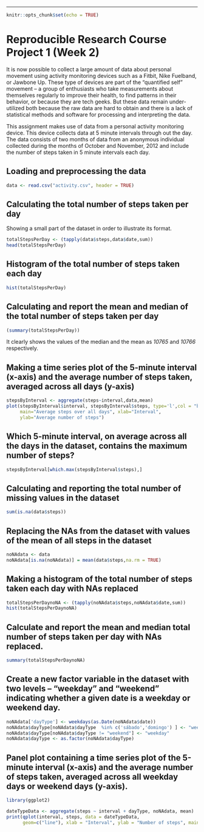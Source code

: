 
---

```r
knitr::opts_chunk$set(echo = TRUE)
```

# Reproducible Research Course Project 1 (Week 2)

It is now possible to collect a large amount of data about personal movement using activity monitoring devices such as a Fitbit, Nike Fuelband, or Jawbone Up. These type of devices are part of the “quantified self” movement – a group of enthusiasts who take measurements about themselves regularly to improve their health, to find patterns in their behavior, or because they are tech geeks. But these data remain under-utilized both because the raw data are hard to obtain and there is a lack of statistical methods and software for processing and interpreting the data.

This assignment makes use of data from a personal activity monitoring device. This device collects data at 5 minute intervals through out the day. The data consists of two months of data from an anonymous individual collected during the months of October and November, 2012 and include the number of steps taken in 5 minute intervals each day.

## Loading and preprocessing the data

```r
data <- read.csv("activity.csv", header = TRUE)
```
## Calculating the total number of steps taken per day

Showing a small part of the dataset in order to illustrate its format.

```r
totalStepsPerDay <- (tapply(data$steps,data$date,sum))
head(totalStepsPerDay)
```

## Histogram of the total number of steps taken each day

```r
hist(totalStepsPerDay)
```

## Calculating and report the mean and median of the total number of steps taken per day

```r
(summary(totalStepsPerDay))
```

It clearly shows the values of the median and the mean as *10765* and *10766* respectively.

## Making a time series plot of the 5-minute interval (x-axis) and the average number of steps taken, averaged across all days (y-axis)

```r
stepsByInterval <- aggregate(steps~interval,data,mean)
plot(stepsByInterval$interval, stepsByInterval$steps, type='l',col = "blue", lwd=2,
     main="Average steps over all days", xlab="Interval", 
     ylab="Average number of steps")
```

## Which 5-minute interval, on average across all the days in the dataset, contains the maximum number of steps?

```r
stepsByInterval[which.max(stepsByInterval$steps),]
```

## Calculating and reporting the total number of missing values in the dataset 

```r
sum(is.na(data$steps))
```

## Replacing the NAs from the dataset with values of the mean of all steps in the dataset

```r
noNAdata <- data
noNAdata[is.na(noNAdata)] = mean(data$steps,na.rm = TRUE)
```

## Making a histogram of the total number of steps taken each day with NAs replaced
```r
totalStepsPerDaynoNA <- (tapply(noNAdata$steps,noNAdata$date,sum))
hist(totalStepsPerDaynoNA)
```

## Calculate and report the mean and median total number of steps taken per day with NAs replaced.
```r
summary(totalStepsPerDaynoNA)
```

## Create a new factor variable in the dataset with two levels – “weekday” and “weekend” indicating whether a given date is a weekday or weekend day.
```r
noNAdata['dayType'] <- weekdays(as.Date(noNAdata$date))
noNAdata$dayType[noNAdata$dayType  %in% c('sábado','domingo') ] <- "weekend"
noNAdata$dayType[noNAdata$dayType != "weekend"] <- "weekday"
noNAdata$dayType <- as.factor(noNAdata$dayType)
```

## Panel plot containing a time series plot  of the 5-minute interval (x-axis) and the average number of steps taken, averaged across all weekday days or weekend days (y-axis). 
```r
library(ggplot2)

dateTypeData <- aggregate(steps ~ interval + dayType, noNAdata, mean)
print(qplot(interval, steps, data = dateTypeData,
      geom=c("line"), xlab = "Interval", ylab = "Number of steps", main = "") +facet_wrap(~ dayType, ncol = 1))
```